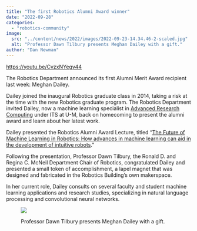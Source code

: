 ```yaml
---
title: "The first Robotics Alumni Award winner"
date: "2022-09-28"
categories: 
  - "robotics-community"
image: 
  src: "../content/news/2022/images/2022-09-23-14.34.46-2-scaled.jpg"
  alt: "Professor Dawn Tilbury presents Meghan Dailey with a gift."
author: "Dan Newman"
---
```


https://youtu.be/CvzxNYegv44

The Robotics Department announced its first Alumni Merit Award recipient last week: Meghan Dailey.

Dailey joined the inaugural Robotics graduate class in 2014, taking a risk at the time with the new Robotics graduate program. The Robotics Department invited Dailey, now a machine learning specialist in [Advanced Research Computing](https://arc.umich.edu/) under ITS at U-M, back on homecoming to present the alumni award and learn about her latest work.


Dailey presented the Robotics Alumni Award Lecture, titled “[The Future of Machine Learning in Robotics: How advances in machine learning can aid in the development of intuitive robots](https://youtu.be/CvzxNYegv44).”

Following the presentation, Professor Dawn Tilbury, the Ronald D. and Regina C. McNeil Department Chair of Robotics, congratulated Dailey and presented a small token of accomplishment, a lapel magnet that was designed and fabricated in the Robotics Building’s own makerspace.

In her current role, Dailey consults on several faculty and student machine learning applications and research studies, specializing in natural language processing and convolutional neural networks.

<figure>

![](images/2022-09-23-14.34.46-2-1024x683.jpg)

<figcaption>

Professor Dawn Tilbury presents Meghan Dailey with a gift.

</figcaption>

</figure>
